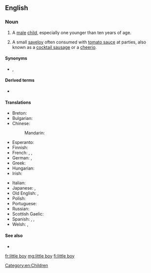 ==English==

===Noun===
{{en-noun|head=[[little]] [[boy]]}}

# A [[male]] [[child]], especially one younger than ten years of age.
# {{label|en|AU|NZ}} A small [[saveloy]] often consumed with [[tomato sauce]] at parties, also known as a [[cocktail sausage]] or a [[cheerio]].

====Synonyms====
* {{sense|male child}} {{l|en|boykin}}, {{l|en|young boy}}

====Derived terms====
* {{l|en|little boy's room}}

====Translations====
{{trans-top|a diminutive male child}}
* Breton: {{t+|br|paotr|m}}
* Bulgarian: {{t+|bg|момченце|n|tr=momčence}}
* Chinese:
*: Mandarin: {{t|cmn|小男孩|tr=xiǎonánhái|sc=Hani}}
* Esperanto: {{t|eo|knabeto}}
* Finnish: {{t+|fi|pikkupoika}}
* French: {{t+|fr|garçonnet|m}}, {{t+|fr|petit|m}}, {{t+|fr|gamin|m}}
* German: {{t|de|Knäbchen|n}}, {{t|de|Knäblein|n}}
* Greek: {{t+|el|αγοράκι|n}}
* Hungarian: {{t+|hu|kisfiú}}
* Irish: {{t+|ga|buachaill|m}}
{{trans-mid}}
* Italian: {{t+|it|bambino|m}}
* Japanese: {{t+|ja|男の子|tr=おとこのこ, otoko no ko}}, {{t+|ja|男児|tr=だんじ, danji}}
* Old English: {{t|ang|cnafa|m}}, {{t|ang|cniht|m}}
* Polish: {{t+|pl|chłopczyk|m}}
* Portuguese: {{t+|pt|rapaz|m}}
* Russian: {{t+|ru|ма́льчик|m}}
* Scottish Gaelic: {{t+|gd|balachan|m}}
* Spanish: {{t+|es|niño|m}}, {{t+|es|chiquito|m}}, {{t|es|chiquitin|m}}
* Welsh: {{t|cy|bachgennyn|m}}, {{t|cy|bachgenyn|m}}
{{trans-bottom}}

====See also====
* {{l|en|little girl}}

[[Category:en:Children]]

[[fr:little boy]]
[[mg:little boy]]
[[fi:little boy]]